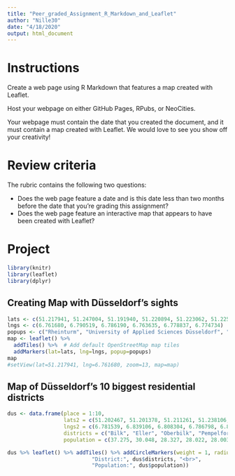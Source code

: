 ```yaml
---
title: "Peer_graded_Assignment_R_Markdown_and_Leaflet"
author: "Nille30"
date: "4/18/2020"
output: html_document
---
```



# Instructions
Create a web page using R Markdown that features a map created with Leaflet.

Host your webpage on either GitHub Pages, RPubs, or NeoCities.

Your webpage must contain the date that you created the document, and it must contain a map created with Leaflet. We would love to see you show off your creativity!

# Review criteria
The rubric contains the following two questions:

 - Does the web page feature a date and is this date less than two months before the date that you’re grading this assignment?
 - Does the web page feature an interactive map that appears to have been created with Leaflet?
 
# Project

```r
library(knitr)
library(leaflet)
library(dplyr)
```

## Creating Map with Düsseldorf's sights
```r
lats <- c(51.217941, 51.247004, 51.191940, 51.220894, 51.223062, 51.225231)
lngs <- c(6.761680, 6.790519, 6.786190, 6.763635, 6.778837, 6.774734)
popups <- c("Rheinturm", "University of Applied Sciences Düsseldorf", "Heinrich Heine University", "Kniebrücke", "Königsallee", "Altstadt")
map <- leaflet() %>%
  addTiles() %>%  # Add default OpenStreetMap map tiles
  addMarkers(lat=lats, lng=lngs, popup=popups)
map
#setView(lat=51.217941, lng=6.761680, zoom=13, map=map)
```

## Map of Düsseldorf's 10 biggest residential districts
```r
dus <- data.frame(place = 1:10,
                  lats2 = c(51.202467, 51.201378, 51.211261, 51.238106, 51.230595, 51.187202, 51.240086, 51.229869, 51.254863, 51.266747),
                  lngs2 = c(6.781539, 6.839106, 6.808304, 6.786798, 6.859689, 6.819558, 6.806745, 6.822925, 6.780862, 6.827959),
                  districts = c("Bilk", "Eller", "Oberbilk", "Pempelford", "Gerresheim", "Wersten", "Düsseltal", "Flingern Nord", "Derendorf", "Rath"),
                  population = c(37.275, 30.048, 28.327, 28.022, 28.003, 26.554, 25.907, 21.436, 19.377, 18.737))

dus %>% leaflet() %>% addTiles() %>% addCircleMarkers(weight = 1, radius = sqrt(dus$population) * 5, lat=dus$lats2, lng=dus$lngs2, , popup= paste("Place:", dus$place, "<br>",
                           "District:", dus$districts, "<br>",
                           "Population:", dus$population))
```









